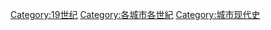 [[Category:19世纪|Category:19世纪]]
[[Category:各城市各世紀|Category:各城市各世紀]]
[[Category:城市现代史|Category:城市现代史]]